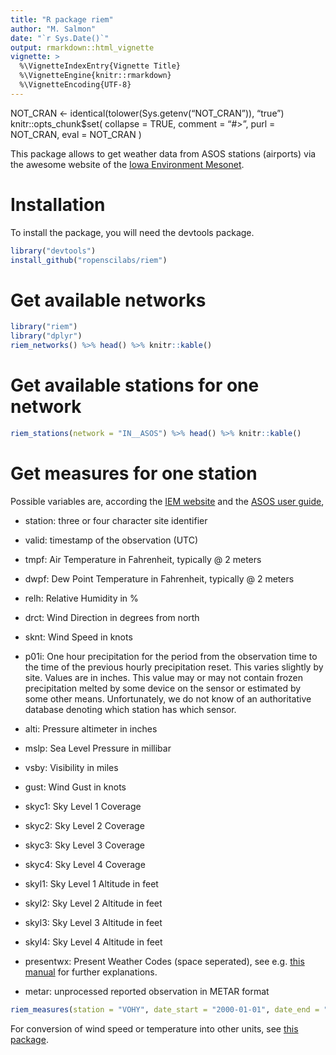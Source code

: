 ```yaml
---
title: "R package riem"
author: "M. Salmon"
date: "`r Sys.Date()`"
output: rmarkdown::html_vignette
vignette: >
  %\VignetteIndexEntry{Vignette Title}
  %\VignetteEngine{knitr::rmarkdown}
  %\VignetteEncoding{UTF-8}
---
```

NOT_CRAN <- identical(tolower(Sys.getenv("NOT_CRAN")), "true")
knitr::opts_chunk$set(
  collapse = TRUE,
  comment = "#>",
  purl = NOT_CRAN,
  eval = NOT_CRAN
)

This package allows to get weather data from ASOS stations (airports) via the awesome website of the [Iowa Environment Mesonet](https://mesonet.agron.iastate.edu/request/download.phtml?network=IN__ASOS).


# Installation

To install the package, you will need the devtools package.

```r
library("devtools")
install_github("ropenscilabs/riem")

```

# Get available networks

```r
library("riem")
library("dplyr")
riem_networks() %>% head() %>% knitr::kable()
```

# Get available stations for one network

```r
riem_stations(network = "IN__ASOS") %>% head() %>% knitr::kable()
```


# Get measures for one station

Possible variables are, according the [IEM website](https://mesonet.agron.iastate.edu/request/download.phtml?network=IN__ASOS) and the [ASOS user guide](http://www.nws.noaa.gov/asos/pdfs/aum-toc.pdf),

* station: three or four character site identifier

* valid: timestamp of the observation (UTC)

* tmpf: Air Temperature in Fahrenheit, typically @ 2 meters

* dwpf: Dew Point Temperature in Fahrenheit, typically @ 2 meters

* relh: Relative Humidity in \%

* drct: Wind Direction in degrees from north

* sknt: Wind Speed in knots

* p01i: One hour precipitation for the period from the observation time to the time of the previous hourly precipitation reset. This varies slightly by site. Values are in inches. This value may or may not contain frozen precipitation melted by some device on the sensor or estimated by some other means. Unfortunately, we do not know of an authoritative database denoting which station has which sensor.

* alti: Pressure altimeter in inches

* mslp: Sea Level Pressure in millibar

* vsby: Visibility in miles

* gust: Wind Gust in knots

* skyc1: Sky Level 1 Coverage

* skyc2: Sky Level 2 Coverage

* skyc3: Sky Level 3 Coverage

* skyc4: Sky Level 4 Coverage

* skyl1: Sky Level 1 Altitude in feet

* skyl2: Sky Level 2 Altitude in feet

* skyl3: Sky Level 3 Altitude in feet

* skyl4: Sky Level 4 Altitude in feet

* presentwx: Present Weather Codes (space seperated), see e.g. [this manual](http://www.ofcm.gov/fmh-1/pdf/H-CH8.pdf) for further explanations.

* metar: unprocessed reported observation in METAR format

```r
riem_measures(station = "VOHY", date_start = "2000-01-01", date_end = "2016-04-22") %>% head() %>% knitr::kable()
```


For conversion of wind speed or temperature into other units, see [this package](https://github.com/geanders/weathermetrics/).

